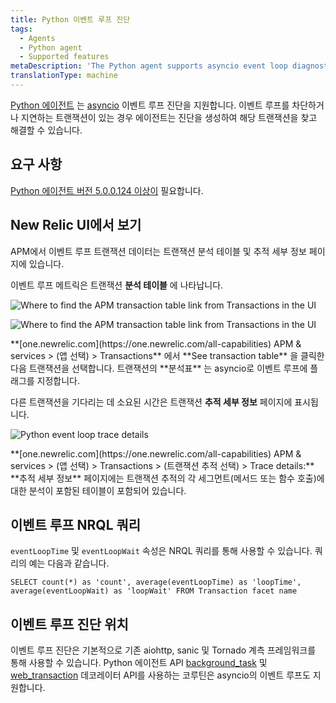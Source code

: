 ```yaml
---
title: Python 이벤트 루프 진단
tags:
  - Agents
  - Python agent
  - Supported features
metaDescription: 'The Python agent supports asyncio event loop diagnostics, giving you insight into transactions delaying or blocking the completion of event loops.'
translationType: machine
---
```





[Python 에이전트](/docs/agents/python-agent/getting-started/introduction-new-relic-python) 는 [asyncio](https://docs.python.org/3/library/asyncio.html) 이벤트 루프 진단을 지원합니다. 이벤트 루프를 차단하거나 지연하는 트랜잭션이 있는 경우 에이전트는 진단을 생성하여 해당 트랜잭션을 찾고 해결할 수 있습니다.

## 요구 사항

[Python 에이전트 버전 5.0.0.124 이상이](/docs/release-notes/agent-release-notes/python-release-notes) 필요합니다.

## New Relic UI에서 보기

APM에서 이벤트 루프 트랜잭션 데이터는 트랜잭션 분석 테이블 및 추적 세부 정보 페이지에 있습니다.

이벤트 루프 메트릭은 트랜잭션 **분석 테이블** 에 나타납니다.

<img
  title="Find APM transaction table"
  alt="Where to find the APM transaction table link from Transactions in the UI"
  src={apmFindApmTransactionTable}
/>

<img
  title="Find APM transaction table"
  alt="Where to find the APM transaction table link from Transactions in the UI"
  src={apmTransactionTableBreakdown}
/>

<figcaption>
  **[one.newrelic.com](https://one.newrelic.com/all-capabilities) APM & services > (앱 선택) > Transactions** 에서 **See transaction table** 을 클릭한 다음 트랜잭션을 선택합니다. 트랜잭션의 **분석표** 는 asyncio로 이벤트 루프에 플래그를 지정합니다.
</figcaption>

다른 트랜잭션을 기다리는 데 소요된 시간은 트랜잭션 **추적 세부 정보** 페이지에 표시됩니다.

<img
  title="python-event-loop-trace-details.png"
  alt="Python event loop trace details"
  src={apmTransactionBreakdownPage}
/>

<figcaption>
  **[one.newrelic.com](https://one.newrelic.com/all-capabilities) APM & services > (앱 선택) > Transactions > (트랜잭션 추적 선택) > Trace details:** **추적 세부 정보** 페이지에는 트랜잭션 추적의 각 세그먼트(메서드 또는 함수 호출)에 대한 분석이 포함된 테이블이 포함되어 있습니다.
</figcaption>

## 이벤트 루프 NRQL 쿼리

`eventLoopTime` 및 `eventLoopWait` 속성은 NRQL 쿼리를 통해 사용할 수 있습니다. 쿼리의 예는 다음과 같습니다.

`SELECT count(*) as 'count', average(eventLoopTime) as 'loopTime', average(eventLoopWait) as 'loopWait' FROM Transaction facet name`

## 이벤트 루프 진단 위치

이벤트 루프 진단은 기본적으로 기존 aiohttp, sanic 및 Tornado 계측 프레임워크를 통해 사용할 수 있습니다. Python 에이전트 API [background_task](/docs/agents/python-agent/python-agent-api/background_task) 및 [web_transaction](/docs/agents/python-agent/python-agent-api/webtransaction) 데코레이터 API를 사용하는 코루틴은 asyncio의 이벤트 루프도 지원합니다.